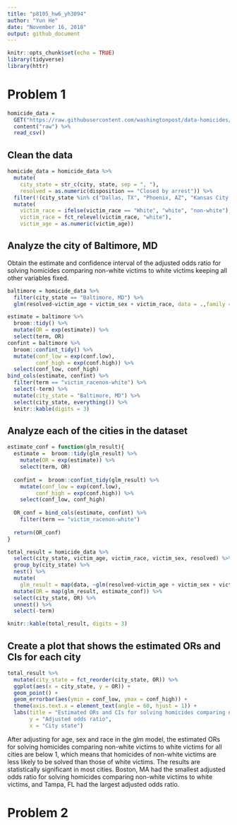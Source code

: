 ```yaml
---
title: "p8105_hw6_yh3094"
author: "Yun He"
date: "November 16, 2018"
output: github_document
---
```


```r
knitr::opts_chunk$set(echo = TRUE)
library(tidyverse)
library(httr)
```

# Problem 1

```r
homicide_data = 
  GET("https://raw.githubusercontent.com/washingtonpost/data-homicides/master/homicide-data.csv") %>% 
  content("raw") %>% 
  read_csv()
```

## Clean the data

```r
homicide_data = homicide_data %>% 
  mutate(
    city_state = str_c(city, state, sep = ", "),
    resolved = as.numeric(disposition == "Closed by arrest")) %>% 
  filter(!(city_state %in% c("Dallas, TX", "Phoenix, AZ", "Kansas City, MO", "Tulsa, AL"))) %>% 
  mutate(
    victim_race = ifelse(victim_race == "White", "white", "non-white"),
    victim_race = fct_relevel(victim_race, "white"),
    victim_age = as.numeric(victim_age))
```

## Analyze the city of Baltimore, MD

Obtain the estimate and confidence interval of the adjusted odds ratio for solving homicides comparing non-white victims to white victims keeping all other variables fixed.

```r
baltimore = homicide_data %>% 
  filter(city_state == "Baltimore, MD") %>% 
  glm(resolved~victim_age + victim_sex + victim_race, data = .,family = binomial())

estimate = baltimore %>% 
  broom::tidy() %>% 
  mutate(OR = exp(estimate)) %>% 
  select(term, OR)
confint = baltimore %>% 
  broom::confint_tidy() %>% 
  mutate(conf_low = exp(conf.low),
         conf_high = exp(conf.high)) %>% 
  select(conf_low, conf_high)
bind_cols(estimate, confint) %>% 
  filter(term == "victim_racenon-white") %>% 
  select(-term) %>% 
  mutate(city_state = "Baltimore, MD") %>% 
  select(city_state, everything()) %>% 
  knitr::kable(digits = 3)
```

## Analyze each of the cities in the dataset

```r
estimate_conf = function(glm_result){
  estimate =  broom::tidy(glm_result) %>% 
    mutate(OR = exp(estimate)) %>% 
    select(term, OR)
  
  confint =  broom::confint_tidy(glm_result) %>% 
    mutate(conf_low = exp(conf.low),
         conf_high = exp(conf.high)) %>% 
    select(conf_low, conf_high)
  
  OR_conf = bind_cols(estimate, confint) %>% 
    filter(term == "victim_racenon-white")
  
  return(OR_conf)
}

total_result = homicide_data %>% 
  select(city_state, victim_age, victim_race, victim_sex, resolved) %>% 
  group_by(city_state) %>% 
  nest() %>% 
  mutate(
    glm_result = map(data, ~glm(resolved~victim_age + victim_sex + victim_race, data = .x, family = binomial()))) %>%
  mutate(OR = map(glm_result, estimate_conf)) %>% 
  select(city_state, OR) %>% 
  unnest() %>% 
  select(-term)

knitr::kable(total_result, digits = 3)
```

## Create a plot that shows the estimated ORs and CIs for each city

```r
total_result %>%
  mutate(city_state = fct_reorder(city_state, OR)) %>% 
  ggplot(aes(x = city_state, y = OR)) +
  geom_point() +
  geom_errorbar(aes(ymin = conf_low, ymax = conf_high)) +
  theme(axis.text.x = element_text(angle = 60, hjust = 1)) +
  labs(title = "Estimated ORs and CIs for solving homicides comparing non-white victims to white victims for each city",
       y = "Adjusted odds ratio",
       x = "City state")
```

After adjusting for age, sex and race in the glm model, the estimated ORs for solving homicides comparing non-white victims to white victims for all cities are below 1, which means that homicides of non-white victims are less likely to be solved than those of white victims. The results are statistically significant in most cities. Boston, MA had the smallest adjusted odds ratio for solving homicides comparing non-white victims to white victims, and Tampa, FL had the largest adjusted odds ratio. 

# Problem 2